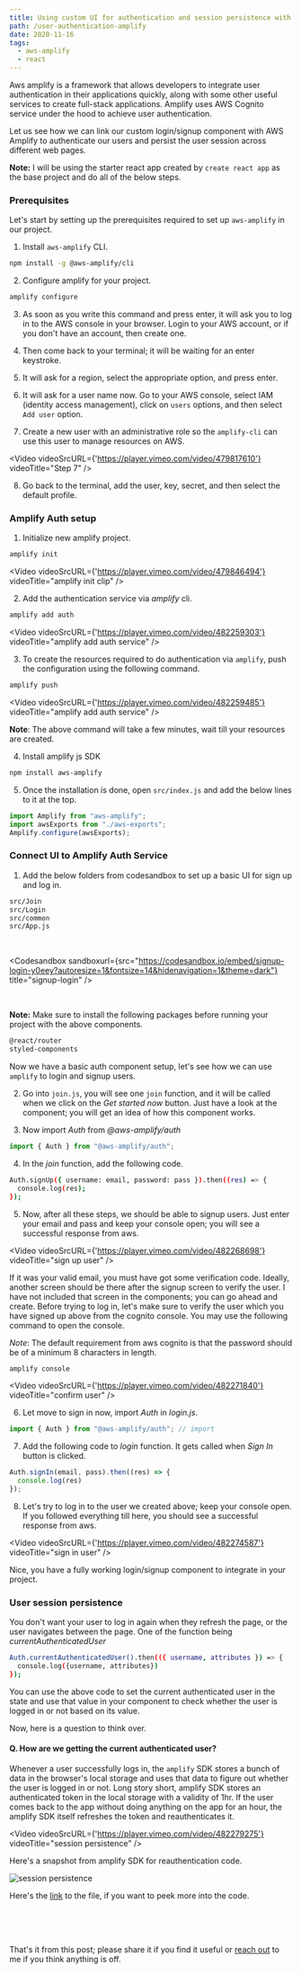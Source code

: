 ```yaml
---
title: Using custom UI for authentication and session persistence with aws amplify in react
path: /user-authentication-amplify
date: 2020-11-16
tags:
  - aws-amplify
  - react
---
```


Aws amplify is a framework that allows developers to integrate user authentication in their applications quickly, along with some other useful services to create full-stack applications. Amplify uses AWS Cognito service under the hood to achieve user authentication.

Let us see how we can link our custom login/signup component with AWS Amplify to authenticate our users and persist the user session across different web pages.

__Note:__ I will be using the starter react app created by `create react app` as the base project and do all of the below steps.

### Prerequisites

Let's start by setting up the prerequisites required to set up `aws-amplify` in our project.

1. Install `aws-amplify` CLI.

```bash
npm install -g @aws-amplify/cli
```

2. Configure amplify for your project.

```bash
amplify configure
```

3. As soon as you write this command and press enter, it will ask you to log in to the AWS console in your browser. Login to your AWS account, or if you don't have an account, then create one.

4. Then come back to your terminal; it will be waiting for an enter keystroke.

5. It will ask for a region, select the appropriate option, and press enter.

6. It will ask for a user name now. Go to your AWS console, select IAM (identity access management), click on `users` options, and then select `Add user` option.

7. Create a new user with an administrative role so the `amplify-cli` can use this user to manage resources on AWS.


<Video videoSrcURL={'https://player.vimeo.com/video/479817610'} videoTitle="Step 7" />

8. Go back to the terminal, add the user, key, secret, and then select the default profile.

### Amplify Auth setup

1. Initialize new amplify project.

```bash
amplify init
```

<Video videoSrcURL={'https://player.vimeo.com/video/479846494'} videoTitle="amplify init clip" />

2. Add the authentication service via _amplify_ cli.

```bash
amplify add auth
```

<Video videoSrcURL={'https://player.vimeo.com/video/482259303'} videoTitle="amplify add auth service" />

3. To create the resources required to do authentication via `amplify`, push the configuration using the following command.

```javascript
amplify push
```

<Video videoSrcURL={'https://player.vimeo.com/video/482259485'} videoTitle="amplify add auth service" />

__Note__: The above command will take a few minutes, wait till your resources are created.

4. Install amplify js SDK

```bash
npm install aws-amplify
```

5. Once the installation is done, open `src/index.js` and add the below lines to it at the top.

```javascript
import Amplify from "aws-amplify"; 
import awsExports from "./aws-exports"; 
Amplify.configure(awsExports);
```

### Connect UI to Amplify Auth Service

1. Add the below folders from codesandbox to set up a basic UI for sign up and log in.

```bash
src/Join
src/Login
src/common
src/App.js
```

<br />


<Codesandbox sandboxurl={src="https://codesandbox.io/embed/signup-login-y0eey?autoresize=1&fontsize=14&hidenavigation=1&theme=dark"} title="signup-login" />

<br />

__Note:__ Make sure to install the following packages before running your project with the above components.

```bash
@react/router
styled-components
```

Now we have a basic auth component setup, let's see how we can use `amplify` to login and signup users.

2. Go into `join.js`, you will see one `join` function, and it will be called when we click on the _Get started now_ button. Just have a look at the component; you will get an idea of how this component works.

3. Now import _Auth_ from _@aws-amplify/auth_

```js
import { Auth } from "@aws-amplify/auth";
```

4. In the _join_ function, add the following code.

```bash
Auth.signUp({ username: email, password: pass }).then((res) => {
  console.log(res);
});
```

5. Now, after all these steps, we should be able to signup users. Just enter your email and pass and keep your console open; you will see a successful response from aws.

<Video videoSrcURL={'https://player.vimeo.com/video/482268698'} videoTitle="sign up user" />

If it was your valid email, you must have got some verification code. Ideally, another screen should be there after the signup screen to verify the user. I have not included that screen in the components; you can go ahead and create. Before trying to log in, let's make sure to verify the user which you have signed up above from the cognito console. You may use the following command to open the console.

_Note_: The default requirement from aws cognito is that the password should be of a minimum 8 characters in length.

```bash
amplify console
```

<Video videoSrcURL={'https://player.vimeo.com/video/482271840'} videoTitle="confirm user" />

6. Let move to sign in now, import _Auth_ in _login.js_.

```javascript
import { Auth } from "@aws-amplify/auth"; // import
```

7. Add the following code to _login_ function. It gets called when _Sign In_ button is clicked.

```javascript
Auth.signIn(email, pass).then((res) => {
  console.log(res)
});
```

8. Let's try to log in to the user we created above; keep your console open. If you followed everything till here, you should see a successful response from aws.

<Video videoSrcURL={'https://player.vimeo.com/video/482274587'} videoTitle="sign in user" />

Nice, you have a fully working login/signup component to integrate in your project.

### User session persistence

You don't want your user to log in again when they refresh the page, or the user navigates between the page. One of the function being _currentAuthenticatedUser_

```bash
Auth.currentAuthenticatedUser().then(({ username, attributes }) => {
  console.log({username, attributes})
});
```

You can use the above code to set the current authenticated user in the state and use that value in your component to check whether the user is logged in or not based on its value.

Now, here is a question to think over.

#### Q. How are we getting the current authenticated user?

Whenever a user successfully logs in, the `amplify` SDK stores a bunch of data in the browser's local storage and uses that data to figure out whether the user is logged in or not. Long story short, amplify SDK stores an authenticated token in the local storage with a validity of 1hr. If the user comes back to the app without doing anything on the app for an hour, the amplify SDK itself refreshes the token and reauthenticates it.

<Video videoSrcURL={'https://player.vimeo.com/video/482279275'} videoTitle="session persistence" />

Here's a snapshot from amplify SDK for reauthentication code. 

![session persistence](./../images/aws-amplify/session.png)

Here's the [link](https://github.com/aws-amplify/amplify-js/blob/a047ce73/packages/auth/src/Auth.ts) to the file, if you want to peek more into the code.


<br /><br /><br />


That's it from this post; please share it if you find it useful or [reach out](https://twitter.com/tech_adhyan) to me if you think anything is off.